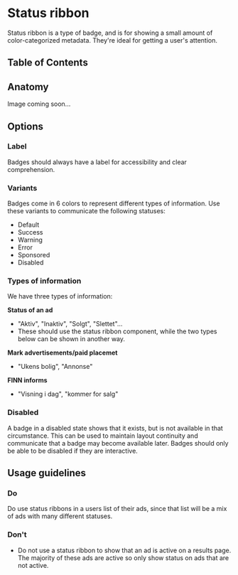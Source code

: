 # Status ribbon

Status ribbon is a type of badge, and is for showing a small amount of color-categorized metadata. They're ideal for getting a user's attention.

## Table of Contents

## Anatomy

Image coming soon...

## Options

### Label

Badges should always have a label for accessibility and clear comprehension.

### Variants

Badges come in 6 colors to represent different types of information. Use these variants to communicate the following statuses:

- Default
- Success
- Warning
- Error
- Sponsored
- Disabled

### Types of information

We have three types of information:

**Status of an ad**

- "Aktiv", "Inaktiv", "Solgt", "Slettet"...
- These should use the status ribbon component, while the two types below can be shown in another way.

**Mark advertisements/paid placemet**

- "Ukens bolig", "Annonse"

**FINN informs**

- "Visning i dag", "kommer for salg"

### Disabled

A badge in a disabled state shows that it exists, but is not available in that circumstance. This can be used to maintain layout continuity and communicate that a badge may become available later. Badges should only be able to be disabled if they are interactive.

## Usage guidelines

### Do

Do use status ribbons in a users list of their ads, since that list will be a mix of ads with many different statuses.

### Don't

- Do not use a status ribbon to show that an ad is active on a results page. The majority of these ads are active so only show status on ads that are not active.
